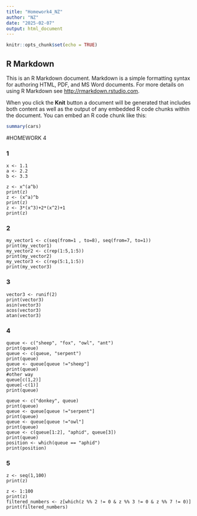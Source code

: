 ```yaml
---
title: "Homework4_NZ"
author: "NZ"
date: "2025-02-07"
output: html_document
---
```


```r
knitr::opts_chunk$set(echo = TRUE)
```

## R Markdown

This is an R Markdown document. Markdown is a simple formatting syntax for authoring HTML, PDF, and MS Word documents. For more details on using R Markdown see <http://rmarkdown.rstudio.com>.

When you click the **Knit** button a document will be generated that includes both content as well as the output of any embedded R code chunks within the document. You can embed an R code chunk like this:

```r
summary(cars)
```

#HOMEWORK 4

### 1

```
x <- 1.1
a <- 2.2
b <- 3.3 

z <- x^(a^b)
print(z)
z <- (x^a)^b
print(z)
z <- 3*(x^3)+2*(x^2)+1
print(z)

```


### 2

```
my_vector1 <- c(seq(from=1 , to=8), seq(from=7, to=1)) 
print(my_vector1)
my_vector2 <- c(rep(1:5,1:5))
print(my_vector2)
my_vector3 <- c(rep(5:1,1:5))
print(my_vector3)

```


### 3

```
vector3 <- runif(2)
print(vector3)
asin(vector3)
acos(vector3)
atan(vector3)

```


### 4

```
queue <- c("sheep", "fox", "owl", "ant")
print(queue)
queue <- c(queue, "serpent")
print(queue)
queue <- queue[queue !="sheep"]
print(queue)
#other way
queue[c(1,2)]
queue[-c(1)]
print(queue)

queue <- c("donkey", queue)
print(queue)
queue <- queue[queue !="serpent"]
print(queue)
queue <- queue[queue !="owl"]
print(queue)
queue <- c(queue[1:2], "aphid", queue[3])  
print(queue)
position <- which(queue == "aphid")
print(position)

```


### 5

```
z <- seq(1,100) 
print(z)

z <- 1:100
print(z)
filtered_numbers <- z[which(z %% 2 != 0 & z %% 3 != 0 & z %% 7 != 0)]
print(filtered_numbers)

```




